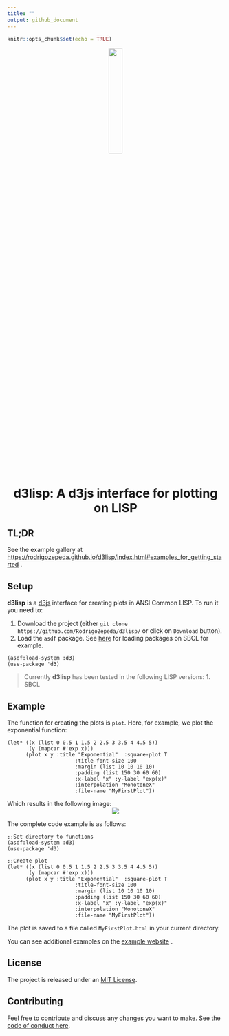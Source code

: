 ```yaml
---
title: ""
output: github_document
---
```


```r
knitr::opts_chunk$set(echo = TRUE)
```

<!--html_preserve-->
<div style = "text-align:center;">
  <img src="examples/logo.svg" width = "25%;">
  <h1>d3lisp: A d3js interface for plotting on LISP</h1>
</div>
<!--/html_preserve-->

## TL;DR
See the example gallery at [https://rodrigozepeda.github.io/d3lisp/index.html#examples_for_getting_started](https://rodrigozepeda.github.io/d3lisp/index.html#examples_for_getting_started) .

## Setup

**d3lisp** is a [d3js](https://d3js.org/) interface for creating plots in ANSI Common LISP. To run it you need to: 

1. Download the project (either `git clone https://github.com/RodrigoZepeda/d3lisp/` or click on `Download` button).
2. Load the `asdf` package. See [here](http://www.sbcl.org/asdf/Using-asdf-to-load-systems.html
) for loading packages on SBCL for example. 
```
(asdf:load-system :d3)
(use-package 'd3)
``` 

> Currently **d3lisp** has been tested in the following LISP versions:
> 1. SBCL
>

## Example

The function for creating the plots is `plot`. Here, for example, we plot the exponential function:
```
(let* ((x (list 0 0.5 1 1.5 2 2.5 3 3.5 4 4.5 5))
       (y (mapcar #'exp x)))
      (plot x y :title "Exponential"  :square-plot T  
                      :title-font-size 100 
                      :margin (list 10 10 10 10)
                      :padding (list 150 30 60 60) 
                      :x-label "x" :y-label "exp(x)" 
                      :interpolation "MonotoneX"
                      :file-name "MyFirstPlot"))
```

Which results in the following image:
<center>
<img src="./examples/exponential.svg">
</center>


The complete code example is as follows:
```
;;Set directory to functions
(asdf:load-system :d3)
(use-package 'd3)

;;Create plot
(let* ((x (list 0 0.5 1 1.5 2 2.5 3 3.5 4 4.5 5))
       (y (mapcar #'exp x)))
      (plot x y :title "Exponential"  :square-plot T  
                      :title-font-size 100 
                      :margin (list 10 10 10 10)
                      :padding (list 150 30 60 60) 
                      :x-label "x" :y-label "exp(x)" 
                      :interpolation "MonotoneX"
                      :file-name "MyFirstPlot"))
```

The plot is saved to a file called `MyFirstPlot.html` in your current directory. 

You can see additional examples on the [example website](https://rodrigozepeda.github.io/d3lisp/index.html) .

## License 

The project is released under an [MIT License](https://github.com/RodrigoZepeda/d3lisp/blob/master/LICENSE).

## Contributing 

Feel free to contribute and discuss any changes you want to make. See the [code of conduct here](https://github.com/RodrigoZepeda/d3lisp/blob/master/CONTRIBUTE.md). 

